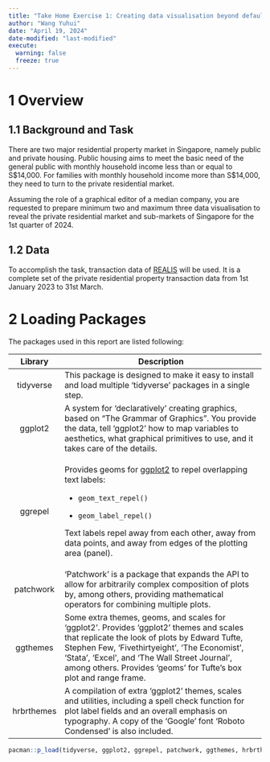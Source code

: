 ```yaml
---
title: "Take Home Exercise 1: Creating data visualisation beyond default"
author: "Wang Yuhui"
date: "April 19, 2024"
date-modified: "last-modified"
execute: 
  warning: false
  freeze: true
---
```


# 1 Overview

## 1.1 Background and Task

There are two major residential property market in Singapore, namely public and private housing. Public housing aims to meet the basic need of the general public with monthly household income less than or equal to S\$14,000. For families with monthly household income more than S\$14,000, they need to turn to the private residential market.

Assuming the role of a graphical editor of a median company, you are requested to prepare minimum two and maximum three data visualisation to reveal the private residential market and sub-markets of Singapore for the 1st quarter of 2024.

## 1.2 Data

To accomplish the task, transaction data of [REALIS](https://www.ura.gov.sg/reis/index) will be used. It is a complete set of the private residential property transaction data from 1st January 2023 to 31st March.

# 2 Loading Packages

The packages used in this report are listed following:

+------------+-------------------------------------------------------------------------------------------------------------------------------------------------------------------------------------------------------------------------------------------------------------------------------------------------------------------+
| Library    | Description                                                                                                                                                                                                                                                                                                       |
+:==========:+===================================================================================================================================================================================================================================================================================================================+
| tidyverse  | This package is designed to make it easy to install and load multiple 'tidyverse' packages in a single step.                                                                                                                                                                                                      |
+------------+-------------------------------------------------------------------------------------------------------------------------------------------------------------------------------------------------------------------------------------------------------------------------------------------------------------------+
| ggplot2    | A system for 'declaratively' creating graphics, based on "The Grammar of Graphics". You provide the data, tell 'ggplot2' how to map variables to aesthetics, what graphical primitives to use, and it takes care of the details.                                                                                  |
+------------+-------------------------------------------------------------------------------------------------------------------------------------------------------------------------------------------------------------------------------------------------------------------------------------------------------------------+
| ggrepel    | Provides geoms for [ggplot2](https://ggplot2.tidyverse.org/) to repel overlapping text labels:                                                                                                                                                                                                                    |
|            |                                                                                                                                                                                                                                                                                                                   |
|            | -   `geom_text_repel()`                                                                                                                                                                                                                                                                                           |
|            |                                                                                                                                                                                                                                                                                                                   |
|            | -   `geom_label_repel()`                                                                                                                                                                                                                                                                                          |
|            |                                                                                                                                                                                                                                                                                                                   |
|            | Text labels repel away from each other, away from data points, and away from edges of the plotting area (panel).                                                                                                                                                                                                  |
+------------+-------------------------------------------------------------------------------------------------------------------------------------------------------------------------------------------------------------------------------------------------------------------------------------------------------------------+
| patchwork  | 'Patchwork' is a package that expands the API to allow for arbitrarily complex composition of plots by, among others, providing mathematical operators for combining multiple plots.                                                                                                                              |
+------------+-------------------------------------------------------------------------------------------------------------------------------------------------------------------------------------------------------------------------------------------------------------------------------------------------------------------+
| ggthemes   | Some extra themes, geoms, and scales for 'ggplot2'. Provides 'ggplot2' themes and scales that replicate the look of plots by Edward Tufte, Stephen Few, 'Fivethirtyeight', 'The Economist', 'Stata', 'Excel', and 'The Wall Street Journal', among others. Provides 'geoms' for Tufte's box plot and range frame. |
+------------+-------------------------------------------------------------------------------------------------------------------------------------------------------------------------------------------------------------------------------------------------------------------------------------------------------------------+
| hrbrthemes | A compilation of extra 'ggplot2' themes, scales and utilities, including a spell check function for plot label fields and an overall emphasis on typography. A copy of the 'Google' font 'Roboto Condensed' is also included.                                                                                     |
+------------+-------------------------------------------------------------------------------------------------------------------------------------------------------------------------------------------------------------------------------------------------------------------------------------------------------------------+

```r
pacman::p_load(tidyverse, ggplot2, ggrepel, patchwork, ggthemes, hrbrthemes)
```
